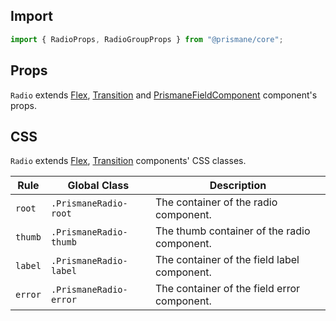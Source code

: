 ## Import

```js
import { RadioProps, RadioGroupProps } from "@prismane/core";
```

## Props

`Radio` extends [Flex](/docs/components-api/flex-api), [Transition](/docs/components-api/transition-api) and [PrismaneFieldComponent](/docs/getting-started/overview) component's props.

## CSS

`Radio` extends [Flex](/docs/components-api/flex-api), [Transition](/docs/components-api/transition-api) components' CSS classes.

| Rule    | Global Class           | Description                                 |
| ------- | ---------------------- | ------------------------------------------- |
| `root`  | `.PrismaneRadio-root`  | The container of the radio component.       |
| `thumb` | `.PrismaneRadio-thumb` | The thumb container of the radio component. |
| `label` | `.PrismaneRadio-label` | The container of the field label component. |
| `error` | `.PrismaneRadio-error` | The container of the field error component. |
